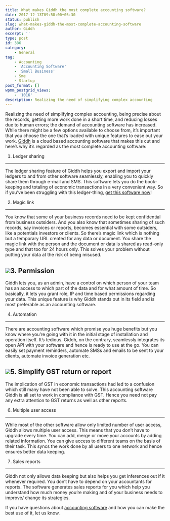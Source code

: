 ```yaml
---
title: What makes Giddh the most complete accounting software?
date: 2017-12-13T09:58:00+05:30
status: publish
slug: what-makes-giddh-the-most-complete-accounting-software
author: Giddh
excerpt: ''
type: post
id: 386
category:
    - General
tag:
    - Accounting
    - 'Accounting Software'
    - 'Small Business'
    - Sme
    - Startup
post_format: []
wpmm_postgrid_views:
    - '1016'
description: Realizing the need of simplifying complex accounting
---
```

Realizing the need of simplifying complex accounting, being precise about the records, getting more work done in a short time, and reducing losses due to human errors; the demand of accounting software has increased. While there might be a few options available to choose from, it’s important that you choose the one that’s loaded with unique features to ease out your work. [Giddh](https://giddh.com/) is a cloud based accounting software that makes this cut and here’s why it’s regarded as the most complete accounting software:

1. Ledger sharing
-----------------

The ledger sharing feature of Giddh helps you export and import your ledgers to and from other software seamlessly, enabling you to quickly share them through e-mail and SMS. This software lets you do the book-keeping and totaling of economic transactions in a very convenient way. So if you’ve been struggling with this ledger-thing, [get this software now](https://giddh.com/)!

2. Magic link
-------------

You know that some of your business records need to be kept confidential from business outsiders. And you also know that sometimes sharing of such records, say invoices or reports, becomes essential with some outsiders, like a potentials investors or clients. So there’s magic link which is nothing but a temporary URL created for any data or document. You share the magic link with the person and the document or data is shared as read-only type and that too for 24 hours only. This solves your problem without putting your data at the risk of being misused.

<img class="wp-block-image size-large" src = "https://miro.medium.com/max/1600/1*mtdhicMcic4dKoWmPtU_mQ.png" />3. Permission
-------------

Giddh lets you, as an admin, have a control on which person of your team has an access to which part of the data and for what amount of time. So basically, it lets you grant role, IP and time based permissions regarding your data. This unique feature is why Giddh stands out in its field and is most preferable as an accounting software.

4. Automation
-------------

There are accounting software which promise you huge benefits but you know where you’re going with it in the initial stage of installation and operation itself. It’s tedious. Giddh, on the contrary, seamlessly integrates its open API with your software and hence is ready to use at the go. You can easily set payment reminders, automate SMSs and emails to be sent to your clients, automate invoice generation etc.

<img class="wp-block-image size-large" src= "https://miro.medium.com/max/640/1*FOHlpRwi_K12ruhO1as8sw.jpeg" />5. Simplify GST return or report
--------------------------------

The implication of GST in economic transactions had led to a confusion which still many have not been able to solve. This accounting software Giddh is all set to work in compliance with GST. Hence you need not pay any extra attention to GST returns as well as other reports.

6. Multiple user access
-----------------------

While most of the other software allow only limited number of user access, Giddh allows multiple user access. This means that you don’t have to upgrade every time. You can add, merge or move your accounts by adding related information. You can give access to different teams on the basis of their task. This syncs the work done by all users to one network and hence ensures better data keeping.

7. Sales reports
----------------

Giddh not only allows data keeping but also helps you get inferences out if it whenever required. You don’t have to depend on your accountants for reports. The software generates sales reports for you which help you understand how much money you’re making and of your business needs to improve/ change its strategies.

If you have questions about [accounting software](https://giddh.com/) and how you can make the best use of it, let us know.